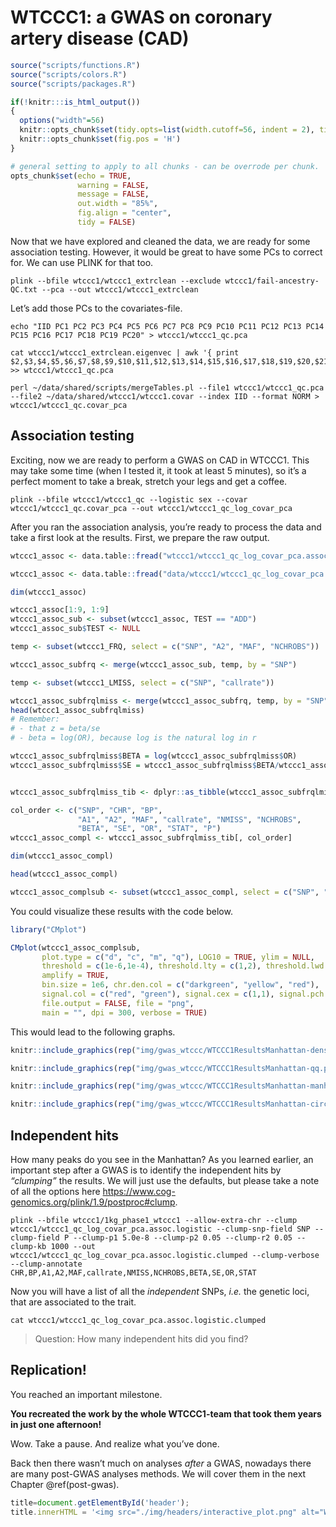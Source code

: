 # WTCCC1: a GWAS on coronary artery disease (CAD) {#wtccc1-assoc-cocalc}
<!-- ![](./img/_headers/interactive_plot.png){width=100%} -->
```r
source("scripts/functions.R")
source("scripts/colors.R")
source("scripts/packages.R")
```

```r
if(!knitr:::is_html_output())
{
  options("width"=56)
  knitr::opts_chunk$set(tidy.opts=list(width.cutoff=56, indent = 2), tidy = TRUE)
  knitr::opts_chunk$set(fig.pos = 'H')
}
```

```r
# general setting to apply to all chunks - can be overrode per chunk.
opts_chunk$set(echo = TRUE, 
               warning = FALSE, 
               message = FALSE, 
               out.width = "85%", 
               fig.align = "center", 
               tidy = FALSE)
```
Now that we have explored and cleaned the data, we are ready for some association testing. However, it would be great to have some PCs to correct for. We can use PLINK for that too.

```
plink --bfile wtccc1/wtccc1_extrclean --exclude wtccc1/fail-ancestry-QC.txt --pca --out wtccc1/wtccc1_extrclean
```

Let's add those PCs to the covariates-file.

```
echo "IID PC1 PC2 PC3 PC4 PC5 PC6 PC7 PC8 PC9 PC10 PC11 PC12 PC13 PC14 PC15 PC16 PC17 PC18 PC19 PC20" > wtccc1/wtccc1_qc.pca

cat wtccc1/wtccc1_extrclean.eigenvec | awk '{ print $2,$3,$4,$5,$6,$7,$8,$9,$10,$11,$12,$13,$14,$15,$16,$17,$18,$19,$20,$21,$22}' >> wtccc1/wtccc1_qc.pca

perl ~/data/shared/scripts/mergeTables.pl --file1 wtccc1/wtccc1_qc.pca --file2 ~/data/shared/wtccc1/wtccc1.covar --index IID --format NORM > wtccc1/wtccc1_qc.covar_pca
```

## Association testing
Exciting, now we are ready to perform a GWAS on CAD in WTCCC1. This may take some time (when I tested it, it took at least 5 minutes), so it's a perfect moment to take a break, stretch your legs and get a coffee.

```
plink --bfile wtccc1/wtccc1_qc --logistic sex --covar wtccc1/wtccc1_qc.covar_pca --out wtccc1/wtccc1_qc_log_covar_pca
```

After you ran the association analysis, you're ready to process the data and take a first look at the results. First, we prepare the raw output. 

```r
wtccc1_assoc <- data.table::fread("wtccc1/wtccc1_qc_log_covar_pca.assoc.logistic")
```

```r
wtccc1_assoc <- data.table::fread("data/wtccc1/wtccc1_qc_log_covar_pca.assoc.logistic")
```

```r
dim(wtccc1_assoc)

wtccc1_assoc[1:9, 1:9]
wtccc1_assoc_sub <- subset(wtccc1_assoc, TEST == "ADD")
wtccc1_assoc_sub$TEST <- NULL

temp <- subset(wtccc1_FRQ, select = c("SNP", "A2", "MAF", "NCHROBS"))

wtccc1_assoc_subfrq <- merge(wtccc1_assoc_sub, temp, by = "SNP")

temp <- subset(wtccc1_LMISS, select = c("SNP", "callrate"))

wtccc1_assoc_subfrqlmiss <- merge(wtccc1_assoc_subfrq, temp, by = "SNP")
head(wtccc1_assoc_subfrqlmiss)
# Remember:
# - that z = beta/se
# - beta = log(OR), because log is the natural log in r

wtccc1_assoc_subfrqlmiss$BETA = log(wtccc1_assoc_subfrqlmiss$OR)
wtccc1_assoc_subfrqlmiss$SE = wtccc1_assoc_subfrqlmiss$BETA/wtccc1_assoc_subfrqlmiss$STAT


wtccc1_assoc_subfrqlmiss_tib <- dplyr::as_tibble(wtccc1_assoc_subfrqlmiss)

col_order <- c("SNP", "CHR", "BP",
               "A1", "A2", "MAF", "callrate", "NMISS", "NCHROBS",
               "BETA", "SE", "OR", "STAT", "P")
wtccc1_assoc_compl <- wtccc1_assoc_subfrqlmiss_tib[, col_order]

dim(wtccc1_assoc_compl)

head(wtccc1_assoc_compl)

wtccc1_assoc_complsub <- subset(wtccc1_assoc_compl, select = c("SNP", "CHR", "BP", "P"))
```

You could visualize these results with the code below. 

```r
library("CMplot")

CMplot(wtccc1_assoc_complsub,
       plot.type = c("d", "c", "m", "q"), LOG10 = TRUE, ylim = NULL,
       threshold = c(1e-6,1e-4), threshold.lty = c(1,2), threshold.lwd = c(1,1), threshold.col = c("black", "grey"),
       amplify = TRUE,
       bin.size = 1e6, chr.den.col = c("darkgreen", "yellow", "red"),
       signal.col = c("red", "green"), signal.cex = c(1,1), signal.pch = c(19,19),
       file.output = FALSE, file = "png", 
       main = "", dpi = 300, verbose = TRUE)
```

This would lead to the following graphs. 
```r
knitr::include_graphics(rep("img/gwas_wtccc/WTCCC1ResultsManhattan-density.png"))
```

```r
knitr::include_graphics(rep("img/gwas_wtccc/WTCCC1ResultsManhattan-qq.png"))
```

```r
knitr::include_graphics(rep("img/gwas_wtccc/WTCCC1ResultsManhattan-manhattan.png"))
```

```r
knitr::include_graphics(rep("img/gwas_wtccc/WTCCC1ResultsManhattan-circular.png"))
```

## Independent hits

How many peaks do you see in the Manhattan? As you learned earlier, an important step after a GWAS is to identify the independent hits by _"clumping"_ the results. We will just use the defaults, but please take a note of all the options here [https://www.cog-genomics.org/plink/1.9/postproc#clump](https://www.cog-genomics.org/plink/1.9/postproc#clump){target="_blank"}.


```
plink --bfile wtccc1/1kg_phase1_wtccc1 --allow-extra-chr --clump wtccc1/wtccc1_qc_log_covar_pca.assoc.logistic --clump-snp-field SNP --clump-field P --clump-p1 5.0e-8 --clump-p2 0.05 --clump-r2 0.05 --clump-kb 1000 --out wtccc1/wtccc1_qc_log_covar_pca.assoc.logistic.clumped --clump-verbose --clump-annotate CHR,BP,A1,A2,MAF,callrate,NMISS,NCHROBS,BETA,SE,OR,STAT
```

Now you will have a list of all the _independent_ SNPs, _i.e._ the genetic loci, that are associated to the trait.

```
cat wtccc1/wtccc1_qc_log_covar_pca.assoc.logistic.clumped
```

> Question: How many independent hits did you find?

## Replication! 

You reached an important milestone. 

**You recreated the work by the whole WTCCC1-team that took them years in just one afternoon!** 

Wow. Take a pause. And realize what you've done. 

Back then there wasn't much on analyses _after_ a GWAS, nowadays there are many post-GWAS analyses methods. We will cover them in the next Chapter \@ref(post-gwas).

```js
title=document.getElementById('header');
title.innerHTML = '<img src="./img/headers/interactive_plot.png" alt="WTCCC1: coronary artery disease">' + title.innerHTML
```
